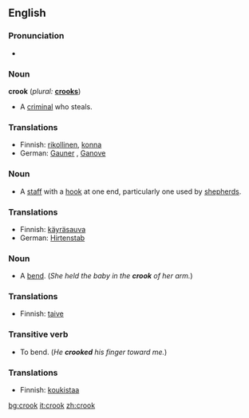 ==English==

===Pronunciation===
*{{audio|en-us-crook.ogg|Audio (US)}}

===Noun===
'''crook'''  (''plural:'' '''[[crooks]]''')
* A [[criminal]] who steals.

===Translations===
*Finnish: [[rikollinen]], [[konna]]
*German: [[Gauner]] {{m}}, [[Ganove]] {{m}}

===Noun===
* A [[staff]] with a [[hook]] at one end, particularly one used by [[shepherd]]s.

===Translations===
*Finnish: [[käyräsauva]]
*German: [[Hirtenstab]] {{m}}

===Noun===
* A [[bend]].  (''She held the baby in the '''crook''' of her arm.'')

===Translations===
*Finnish: [[taive]]

===Transitive verb===
{{en-verb}}
* To bend. (''He '''crooked''' his finger toward me.'')

===Translations===
*Finnish: [[koukistaa]]

[[bg:crook]]
[[it:crook]]
[[zh:crook]]